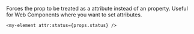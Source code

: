 <Title>attr:*</Title>

Forces the prop to be treated as a attribute instead of an property. Useful for Web Components where you want to set attributes.

```tsx
<my-element attr:status={props.status} />
```